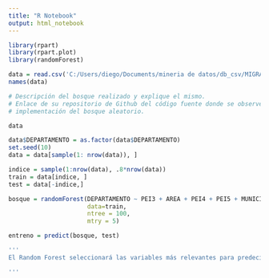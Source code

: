 ---
title: "R Notebook"
output: html_notebook
---

```{r}
library(rpart)
library(rpart.plot)
library(randomForest)

```

```{r}
data = read.csv('C:/Users/diego/Documents/mineria de datos/db_csv/MIGRACION_BDP.csv', sep=',')
names(data)

# Descripción del bosque realizado y explique el mismo.
# Enlace de su repositorio de Github del código fuente donde se observe la
# implementación del bosque aleatorio.
```

```{r}
data
```

```{r}
data$DEPARTAMENTO = as.factor(data$DEPARTAMENTO)
set.seed(10)
data = data[sample(1: nrow(data)), ]
```

```{r}
indice = sample(1:nrow(data), .8*nrow(data))
train = data[indice, ]
test = data[-indice,]
```

```{r}
bosque = randomForest(DEPARTAMENTO ~ PEI3 + AREA + PEI4 + PEI5 + MUNICIPIO + ID_EMIGRACION + ZONA, 
                      data=train,
                      ntree = 100,
                      mtry = 5)
```

```{r}
entreno = predict(bosque, test)
```

```{r}
'''
El Random Forest seleccionará las variables más relevantes para predecir DEPARTAMENTO al analizar patrones y combinaciones entre estas características. Las variables como ZONA y AREA probablemente sean las más importantes, ya que están más directamente relacionadas con la localización geográfica. Variables como PEI3, PEI4 y PEI5 también pueden aportar información adicional dependiendo de los patrones específicos de emigración en cada departamento.

'''

```
